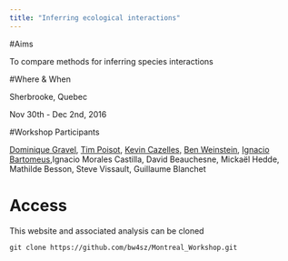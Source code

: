 ```yaml
---
title: "Inferring ecological interactions"
---
```


#Aims

To compare methods for inferring species interactions


#Where & When

Sherbrooke, Quebec

Nov 30th - Dec 2nd, 2016

#Workshop Participants

[Dominique Gravel](), [Tim Poisot](), [Kevin Cazelles,](http://kevincazelles.fr/) [Ben Weinstein](benweinstein.weebly.com), [Ignacio Bartomeus](),Ignacio Morales Castilla, David Beauchesne, Mickaël Hedde, Mathilde Besson, Steve Vissault, Guillaume Blanchet

# Access

This website and associated analysis can be cloned

```{}
git clone https://github.com/bw4sz/Montreal_Workshop.git
```
